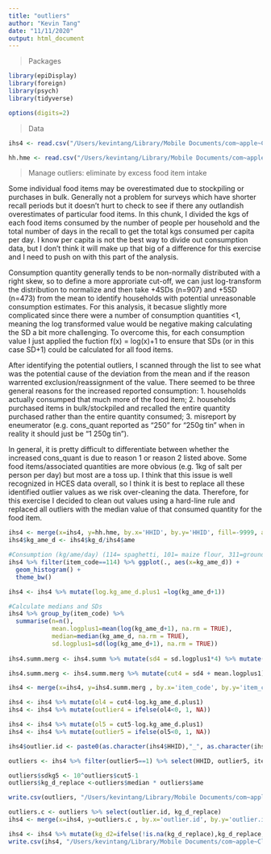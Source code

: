 ```yaml
---
title: "outliers"
author: "Kevin Tang"
date: "11/11/2020"
output: html_document
---
```


> Packages

```r

library(epiDisplay)
library(foreign)
library(psych)
library(tidyverse)

options(digits=2)

```

>Data

```r
ihs4 <- read.csv("/Users/kevintang/Library/Mobile Documents/com~apple~CloudDocs/Documents/LSHTM/phd epidemiology/2019 2020/data/hces/mwi/ihs2016/hh_mod_g_kg.csv")

hh.hme <- read.csv("/Users/kevintang/Library/Mobile Documents/com~apple~CloudDocs/Documents/LSHTM/phd epidemiology/model/mwi/data/ame/hme.final.csv")
```

>Manage outliers: eliminate by excess food item intake

Some individual food items may be overestimated due to stockpiling or purchases in bulk. Generally not a problem for surveys which have shorter recall periods but it doesn't hurt to check to see if there any outlandish overestimates of particular food items. In this chunk, I divided the kgs of each food items consumed by the number of people per household and the total number of days in the recall to get the total kgs consumed per capita per day. I know per capita is not the best way to divide out consumption data, but I don't think it will make up that big of a difference for this exercise and I need to push on with this part of the analysis. 

Consumption quantity generally tends to be non-normally distributed with a right skew, so to define a more approriate cut-off, we can just log-transform the distribution to normalize and then take +4SDs (n=907) and +5SD (n=473) from the mean to identify households with potential unreasonable consumption estimates. For this analysis, it becasue slightly more complicated since there were a number of consumption quantities <1, meaning the log transformed value would be negative making calculating the SD a bit more challenging. To overcome this, for each consumption value I just applied the fuction f(x) = log(x)+1 to ensure that SDs (or in this case SD+1) could be calculated for all food items. 

After identifying the potential outliers, I scanned through the list to see what was the potential cause of the deviation from the mean and if the reason warrented exclusion/reassignment of the value. There seemed to be three general reasons for the increased reported consumption:
  1. households actually consumped that much more of the food item;
  2. households purchased items in bulk/stockpiled and recalled the entire quantity purchased rather than the entire quantity consumed;
  3. misreport by eneumerator (e.g. cons_quant reported as "250" for  "250g tin" when in reality it should just be "1 250g tin").
  
In general, it is pretty difficult to differentiate between whether the increased cons_quant is due to reason 1 or reason 2 listed above. Some food items/associated quantities are more obvious (e.g. 1kg of salt per person per day) but most are a toss up. I think that this issue is well recognized in HCES data overall, so I think it is best to replace all these identified outlier values as we risk over-cleaning the data. Therefore, for this exercise I decided to clean out values using a hard-line rule and replaced all outliers with the median value of that consumed quantity for the food item. 


```r
ihs4 <- merge(x=ihs4, y=hh.hme, by.x='HHID', by.y='HHID', fill=-9999, all.x = TRUE)
ihs4$kg_ame_d <- ihs4$kg_d/ihs4$ame
```

```r
#Consumption (kg/ame/day) (114= spaghetti, 101= maize flour, 311=groundnuts, 408= tomatos)
ihs4 %>% filter(item_code==114) %>% ggplot(., aes(x=kg_ame_d)) + 
  geom_histogram() +
  theme_bw()

ihs4 <- ihs4 %>% mutate(log.kg_ame_d.plus1 =log(kg_ame_d+1))

#Calculate medians and SDs
ihs4 %>% group_by(item_code) %>% 
  summarise(n=n(),
            mean.logplus1=mean(log(kg_ame_d+1), na.rm = TRUE), 
            median=median(kg_ame_d, na.rm = TRUE),
            sd.logplus1=sd(log(kg_ame_d+1), na.rm = TRUE))
  
ihs4.summ.merg <- ihs4.summ %>% mutate(sd4 = sd.logplus1*4) %>% mutate(sd5 = sd.logplus1*5) %>% select(item_code, mean.logplus1, median, sd4, sd5)

ihs4.summ.merg <- ihs4.summ.merg %>% mutate(cut4 = sd4 + mean.logplus1) %>% mutate(cut5 = sd5 + mean.logplus1) %>% select(item_code, median, cut4, cut5)

ihs4 <- merge(x=ihs4, y=ihs4.summ.merg , by.x='item_code', by.y='item_code', fill=-9999, all.x = TRUE) %>% arrange(HHID)

ihs4 <- ihs4 %>% mutate(ol4 = cut4-log.kg_ame_d.plus1)
ihs4 <- ihs4 %>% mutate(outlier4 = ifelse(ol4<0, 1, NA)) 

ihs4 <- ihs4 %>% mutate(ol5 = cut5-log.kg_ame_d.plus1)
ihs4 <- ihs4 %>% mutate(outlier5 = ifelse(ol5<0, 1, NA)) 

ihs4$outlier.id <- paste0(as.character(ihs4$HHID),"_", as.character(ihs4$item_code))

outliers <- ihs4 %>% filter(outlier5==1) %>% select(HHID, outlier5, item_code, item, unit, cons_quant, cons_unitA, kg_d, ame, kg_ame_d, outlier.id, median, cut5) %>% arrange(item_code)

outliers$sdkg5 <- 10^outliers$cut5-1
outliers$kg_d_replace <-outliers$median * outliers$ame

write.csv(outliers, "/Users/kevintang/Library/Mobile Documents/com~apple~CloudDocs/Documents/LSHTM/phd epidemiology/2019 2020/data/hces/mwi/outliers/outliers_5sd.csv")

outliers.c <- outliers %>% select(outlier.id, kg_d_replace)
ihs4 <- merge(x=ihs4, y=outliers.c , by.x='outlier.id', by.y='outlier.id', fill=-9999, all.x = TRUE)

ihs4 <- ihs4 %>% mutate(kg_d2=ifelse(!is.na(kg_d_replace),kg_d_replace, kg_d))
write.csv(ihs4, "/Users/kevintang/Library/Mobile Documents/com~apple~CloudDocs/Documents/LSHTM/phd epidemiology/2019 2020/data/hces/mwi/ihs2016/hh_mod_g_kg.csv")
```
